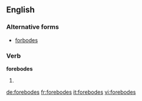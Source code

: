 ==English==

===Alternative forms===
* [[forbodes]] {{italbrac|much less commonly used}}

===Verb===
'''forebodes'''

# {{third-person singular of|forebode}}

[[de:forebodes]]
[[fr:forebodes]]
[[it:forebodes]]
[[vi:forebodes]]